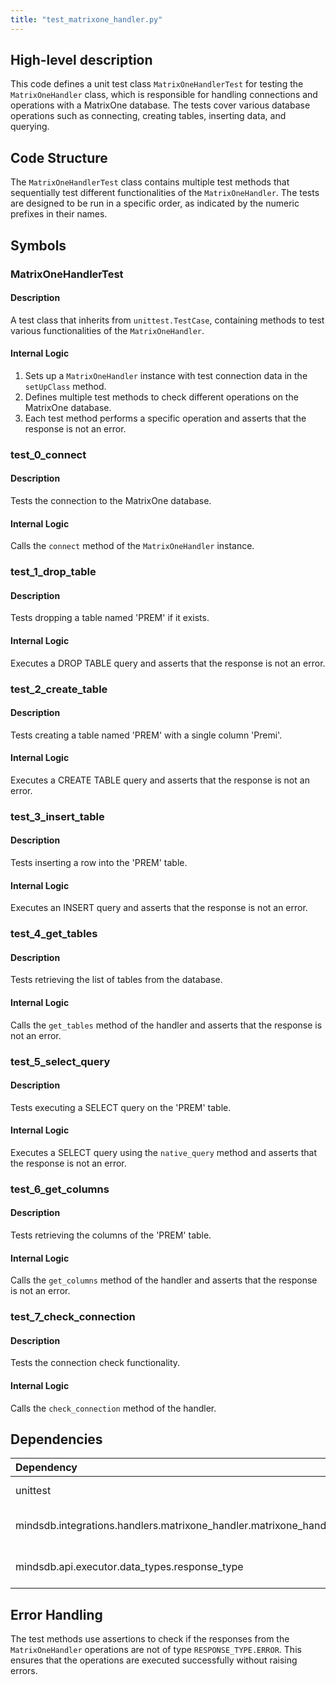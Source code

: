 ```yaml
---
title: "test_matrixone_handler.py"
---
```


## High-level description
This code defines a unit test class `MatrixOneHandlerTest` for testing the `MatrixOneHandler` class, which is responsible for handling connections and operations with a MatrixOne database. The tests cover various database operations such as connecting, creating tables, inserting data, and querying.

## Code Structure
The `MatrixOneHandlerTest` class contains multiple test methods that sequentially test different functionalities of the `MatrixOneHandler`. The tests are designed to be run in a specific order, as indicated by the numeric prefixes in their names.

## Symbols

### MatrixOneHandlerTest
#### Description
A test class that inherits from `unittest.TestCase`, containing methods to test various functionalities of the `MatrixOneHandler`.

#### Internal Logic
1. Sets up a `MatrixOneHandler` instance with test connection data in the `setUpClass` method.
2. Defines multiple test methods to check different operations on the MatrixOne database.
3. Each test method performs a specific operation and asserts that the response is not an error.

### test_0_connect
#### Description
Tests the connection to the MatrixOne database.

#### Internal Logic
Calls the `connect` method of the `MatrixOneHandler` instance.

### test_1_drop_table
#### Description
Tests dropping a table named 'PREM' if it exists.

#### Internal Logic
Executes a DROP TABLE query and asserts that the response is not an error.

### test_2_create_table
#### Description
Tests creating a table named 'PREM' with a single column 'Premi'.

#### Internal Logic
Executes a CREATE TABLE query and asserts that the response is not an error.

### test_3_insert_table
#### Description
Tests inserting a row into the 'PREM' table.

#### Internal Logic
Executes an INSERT query and asserts that the response is not an error.

### test_4_get_tables
#### Description
Tests retrieving the list of tables from the database.

#### Internal Logic
Calls the `get_tables` method of the handler and asserts that the response is not an error.

### test_5_select_query
#### Description
Tests executing a SELECT query on the 'PREM' table.

#### Internal Logic
Executes a SELECT query using the `native_query` method and asserts that the response is not an error.

### test_6_get_columns
#### Description
Tests retrieving the columns of the 'PREM' table.

#### Internal Logic
Calls the `get_columns` method of the handler and asserts that the response is not an error.

### test_7_check_connection
#### Description
Tests the connection check functionality.

#### Internal Logic
Calls the `check_connection` method of the handler.

## Dependencies
| Dependency | Purpose |
|:-----------|:--------|
| unittest | Provides the testing framework |
| mindsdb.integrations.handlers.matrixone_handler.matrixone_handler | Imports the MatrixOneHandler class |
| mindsdb.api.executor.data_types.response_type | Imports the RESPONSE_TYPE enum |

## Error Handling
The test methods use assertions to check if the responses from the `MatrixOneHandler` operations are not of type `RESPONSE_TYPE.ERROR`. This ensures that the operations are executed successfully without raising errors.